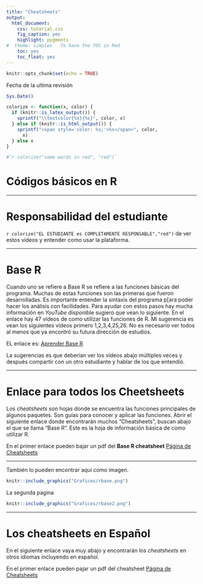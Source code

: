 ```yaml
---
title: "Cheatsheets"
output:
  html_document:
    css: tutorial.css
    fig_caption: yes
    highlight: pygments
#  theme: simplex   To have the TOC in Red
    toc: yes
    toc_float: yes
---
```





```r
knitr::opts_chunk$set(echo = TRUE)
```



Fecha de la ultima revisión
```r

Sys.Date()
```




```r
colorize <- function(x, color) {
  if (knitr::is_latex_output()) {
    sprintf("\\textcolor{%s}{%s}", color, x)
  } else if (knitr::is_html_output()) {
    sprintf("<span style='color: %s;'>%s</span>", color, 
      x)
  } else x
}

#`r colorize("some words in red", "red")`
```

# Códigos básicos en R

***

# Responsabilidad del estudiante

`r colorize("EL ESTUDIANTE es COMPLETAMENTE RESPONSABLE","red")` de ver estos vídeos y entender como usar la plataforma.

***

# Base R

Cuando uno se refiere a Base R se refiere a las funciones básicas del programa. Muchas de estas funciones son las primeras que fueron desarrolladas.  Es importante entender la sintaxis del programa p[ara poder hacer los análisis con facilidades. Para ayudar con estos pasos hay mucha información en *YouTube* disponible sugiero que vean lo siguiente. En el enlace hay 47 vídeos de como utilizar las funciones de R.  Mi sugerencia es vean los siguientes vídeos primero 1,2,3,4,25,26.  No es necesario ver todos al menos que ya encontró su futura dirección de estudios.  


EL enlace es: [Aprender Base R](https://www.youtube.com/playlist?list=PL0iUxoCEznfixaKofFkoOho26swycdAmy)


La sugerencias es que deberían ver los vídeos abajo múltiples veces y después compartir con un otro estudiante y hablar de los que entendió.  




***
# Enlace para todos los Cheetsheets

Los *cheatsheets* son hojas donde se encuentra las funciones principales de algunos paquetes.  Son guías para conocer y aplicar las funciones.  Abrir el siguiente enlace donde encontrarán muchos "Cheatsheets", buscan abajo el que se llama "Base R". Este es la hoja de información básica de como utilizar R.   

En el primer enlace pueden bajar un pdf del **Base R cheatsheet**
[Página de Cheatsheets](https://rstudio.com/resources/cheatsheets/)


***

También lo pueden encontrar aquí como imagen. 

```r
knitr::include_graphics("Graficos/rbase.png")
```
La segunda pagina


```r
knitr::include_graphics("Graficos/rbase2.png")
```


***
# Los cheatsheets en Español

En el siguiente enlace vaya muy abajo y encontrarán los *cheatsheets* en otros idiomas incluyendo en español. 

En el primer enlace pueden pajar un pdf del cheatsheet
[Página de Cheatsheets](https://rstudio.com/resources/cheatsheets/)

